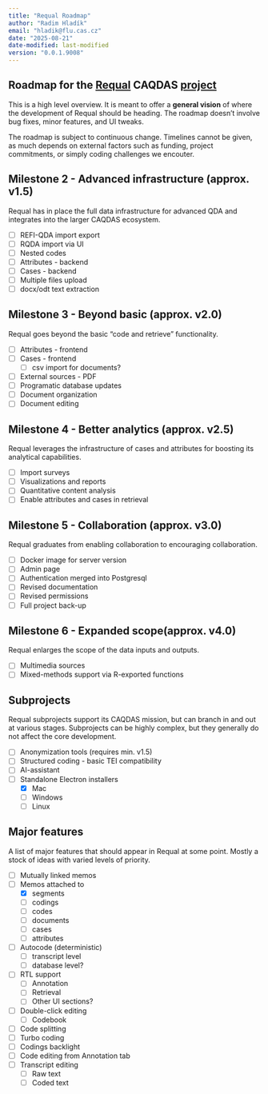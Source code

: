 ```yaml
---
title: "Requal Roadmap"
author: "Radim Hladík"
email: "hladik@flu.cas.cz"
date: "2025-08-21"
date-modified: last-modified
version: "0.0.1.9008"
---
```


## Roadmap for the [Requal](https://requal.app) CAQDAS [project](github.com/RE-QDA/requal)

This is a high level overview. It is meant to offer a **general vision** of where the development of Requal should be heading. The roadmap doesn't involve bug fixes, minor features, and UI tweaks.

The roadmap is subject to continuous change. Timelines cannot be given, as much depends on external factors such as funding, project commitments, or simply coding challenges we encouter. 

## Milestone 2 - Advanced infrastructure (approx. v1.5)

Requal has in place the full data infrastructure for advanced QDA and integrates into the larger CAQDAS ecosystem.

- [ ] REFI-QDA import export
- [ ] RQDA import via UI
- [ ] Nested codes
- [ ] Attributes - backend
- [ ] Cases - backend
- [ ] Multiple files upload
- [ ] docx/odt text extraction

## Milestone 3 - Beyond basic (approx. v2.0)

Requal goes beyond the basic "code and retrieve" functionality.

- [ ] Attributes - frontend
- [ ] Cases - frontend
  - [ ] csv import for documents?
- [ ] External sources - PDF
- [ ] Programatic database updates
- [ ] Document organization
- [ ] Document editing

## Milestone 4 - Better analytics (approx. v2.5) 

Requal leverages the infrastructure of cases and attributes for boosting its analytical capabilities.

- [ ] Import surveys
- [ ] Visualizations and reports
- [ ] Quantitative content analysis
- [ ] Enable attributes and cases in retrieval

## Milestone 5 - Collaboration (approx. v3.0) 

Requal graduates from enabling collaboration to encouraging collaboration.

- [ ] Docker image for server version
- [ ] Admin page
- [ ] Authentication merged into Postgresql
- [ ] Revised documentation
- [ ] Revised permissions
- [ ] Full project back-up

## Milestone 6 - Expanded scope(approx. v4.0) 

Requal enlarges the scope of the data inputs and outputs.

- [ ] Multimedia sources 
- [ ] Mixed-methods support via R-exported functions

## Subprojects

::: {.callout-note}
Requal subprojects support its CAQDAS mission, but can branch in and out at various stages. Subprojects can be highly complex, but they generally do not affect the core development.
:::

- [ ] Anonymization tools (requires min. v1.5)
- [ ] Structured coding - basic TEI compatibility
- [ ] AI-assistant
- [ ] Standalone Electron installers
  - [X] Mac
  - [ ] Windows
  - [ ] Linux

## Major features

A list of major features that should appear in Requal at some point. Mostly a stock of ideas with varied levels of priority.

- [ ] Mutually linked memos
- [ ] Memos attached to
  - [X] segments
  - [ ] codings
  - [ ] codes
  - [ ] documents
  - [ ] cases
  - [ ] attributes
- [ ] Autocode (deterministic)
  - [ ] transcript level
  - [ ] database level?
- [ ] RTL support
  - [ ] Annotation
  - [ ] Retrieval
  - [ ] Other UI sections?
- [ ] Double-click editing
  - [ ] Codebook
- [ ] Code splitting
- [ ] Turbo coding
- [ ] Codings backlight
- [ ] Code editing from Annotation tab
- [ ] Transcript editing
  - [ ] Raw text
  - [ ] Coded text